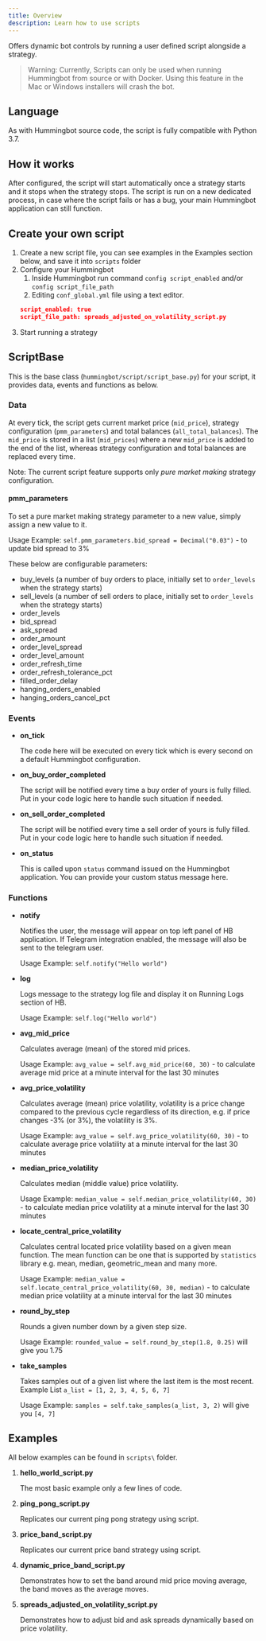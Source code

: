 ```yaml
---
title: Overview
description: Learn how to use scripts
---
```


Offers dynamic bot controls by running a user defined script alongside a strategy.

> Warning: Currently, Scripts can only be used when running Hummingbot from source or with Docker. Using this feature in the Mac or Windows installers will crash the bot.

## Language

As with Hummingbot source code, the script is fully compatible with Python 3.7.

## How it works

After configured, the script will start automatically once a strategy starts and it stops when the strategy stops.
The script is run on a new dedicated process, in case where the script fails or has a bug, your main Hummingbot
application can still function.

## Create your own script

1. Create a new script file, you can see examples in the Examples section below, and save it into `scripts` folder
1. Configure your Hummingbot
   1. Inside Hummingbot run command `config script_enabled` and/or `config script_file_path`
   1. Editing `conf_global.yml` file using a text editor.
   ```json
   script_enabled: true
   script_file_path: spreads_adjusted_on_volatility_script.py
   ```
1. Start running a strategy

## ScriptBase

This is the base class (`hummingbot/script/script_base.py`) for your script, it provides data, events and functions
as below.

### Data

At every tick, the script gets current market price (`mid_price`), strategy configuration (`pmm_parameters`) and
total balances (`all_total_balances`). The `mid_price` is stored in a list (`mid_prices`) where a new `mid_price`
is added to the end of the list, whereas strategy configuration and total balances are replaced every time.

Note: The current script feature supports only _pure market making_ strategy configuration.

#### pmm_parameters

To set a pure market making strategy parameter to a new value, simply assign a new value to it.

Usage Example: `self.pmm_parameters.bid_spread = Decimal("0.03")` - to update bid spread to 3%

These below are configurable parameters:

- buy_levels (a number of buy orders to place, initially set to `order_levels` when the strategy starts)
- sell_levels (a number of sell orders to place, initially set to `order_levels` when the strategy starts)
- order_levels
- bid_spread
- ask_spread
- order_amount
- order_level_spread
- order_level_amount
- order_refresh_time
- order_refresh_tolerance_pct
- filled_order_delay
- hanging_orders_enabled
- hanging_orders_cancel_pct

### Events

- **on_tick**

  The code here will be executed on every tick which is every second on a default Hummingbot configuration.

- **on_buy_order_completed**

  The script will be notified every time a buy order of yours is fully filled. Put in your code logic here to handle such
  situation if needed.

- **on_sell_order_completed**

  The script will be notified every time a sell order of yours is fully filled. Put in your code logic here to handle such
  situation if needed.

- **on_status**

  This is called upon `status` command issued on the Hummingbot application. You can provide your custom status message
  here.

### Functions

- **notify**

  Notifies the user, the message will appear on top left panel of HB application.
  If Telegram integration enabled, the message will also be sent to the telegram user.

  Usage Example: `self.notify("Hello world")`

- **log**

  Logs message to the strategy log file and display it on Running Logs section of HB.

  Usage Example: `self.log("Hello world")`

- **avg_mid_price**

  Calculates average (mean) of the stored mid prices.

  Usage Example: `avg_value = self.avg_mid_price(60, 30)` - to calculate average mid price at a minute interval for the
  last 30 minutes

- **avg_price_volatility**

  Calculates average (mean) price volatility, volatility is a price change compared to the previous cycle regardless of
  its direction, e.g. if price changes -3% (or 3%), the volatility is 3%.

  Usage Example: `avg_value = self.avg_price_volatility(60, 30)` - to calculate average price volatility at a minute
  interval for the last 30 minutes

- **median_price_volatility**

  Calculates median (middle value) price volatility.

  Usage Example: `median_value = self.median_price_volatility(60, 30)` - to calculate median price volatility at
  a minute interval for the last 30 minutes

- **locate_central_price_volatility**

  Calculates central located price volatility based on a given mean function. The mean function can be one
  that is supported by `statistics` library e.g. mean, median, geometric_mean and many more.

  Usage Example: `median_value = self.locate_central_price_volatility(60, 30, median)` - to calculate median price
  volatility at a minute interval for the last 30 minutes

- **round_by_step**

  Rounds a given number down by a given step size.

  Usage Example: `rounded_value = self.round_by_step(1.8, 0.25)` will give you 1.75

- **take_samples**

  Takes samples out of a given list where the last item is the most recent.
  Example List `a_list = [1, 2, 3, 4, 5, 6, 7]`

  Usage Example: `samples = self.take_samples(a_list, 3, 2)` will give you `[4, 7]`

## Examples

All below examples can be found in `scripts\` folder.

1. **hello_world_script.py**

   The most basic example only a few lines of code.

1. **ping_pong_script.py**

   Replicates our current ping pong strategy using script.

1. **price_band_script.py**

   Replicates our current price band strategy using script.

1. **dynamic_price_band_script.py**

   Demonstrates how to set the band around mid price moving average, the band moves as the average moves.

1. **spreads_adjusted_on_volatility_script.py**

   Demonstrates how to adjust bid and ask spreads dynamically based on price volatility.
